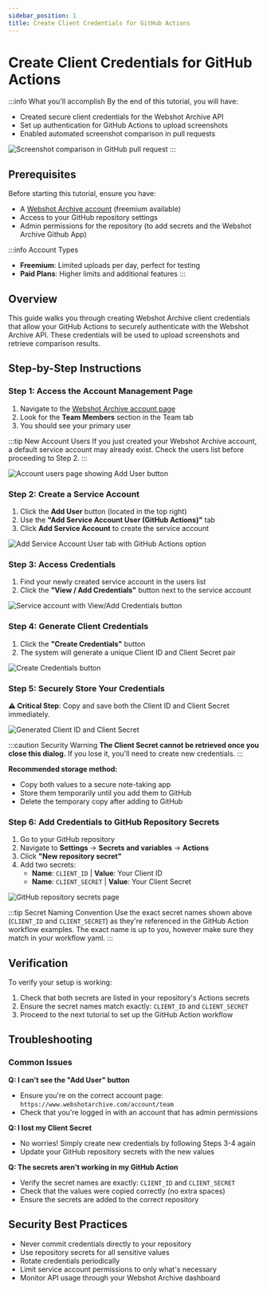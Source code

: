 ```yaml
---
sidebar_position: 1
title: Create Client Credentials for GitHub Actions
---
```



# Create Client Credentials for GitHub Actions

:::info What you'll accomplish
By the end of this tutorial, you will have:

- Created secure client credentials for the Webshot Archive API
- Set up authentication for GitHub Actions to upload screenshots
- Enabled automated screenshot comparison in pull requests

<Image
  src="/img/screenshots/github-comment.png"
  alt="Screenshot comparison in GitHub pull request"
/>
:::

## Prerequisites

Before starting this tutorial, ensure you have:

- A [Webshot Archive account](https://www.webshotarchive.com) (freemium available)
- Access to your GitHub repository settings
- Admin permissions for the repository (to add secrets and the Webshot Archive Github App)

:::info Account Types

- **Freemium**: Limited uploads per day, perfect for testing
- **Paid Plans**: Higher limits and additional features
  :::

## Overview

This guide walks you through creating Webshot Archive client credentials that allow your GitHub Actions to securely authenticate with the Webshot Archive API. These credentials will be used to upload screenshots and retrieve comparison results.

## Step-by-Step Instructions

### Step 1: Access the Account Management Page

1. Navigate to the [Webshot Archive account page](https://www.webshotarchive.com/account/team)
2. Look for the **Team Members** section in the Team tab
3. You should see your primary user

:::tip New Account Users
If you just created your Webshot Archive account, a default service account may already exist. Check the users list before proceeding to Step 2.
:::

<Image
  src="/img/screenshots/account-add-user-1.1.png"
  alt="Account users page showing Add User button"
/>

### Step 2: Create a Service Account

1. Click the **Add User** button (located in the top right)
2. Use the **"Add Service Account User (GitHub Actions)"** tab
3. Click **Add Service Account** to create the service account

<Image
  src="/img/screenshots/account-add-user-2.1.png"
  alt="Add Service Account User tab with GitHub Actions option"
/>

### Step 3: Access Credentials

1. Find your newly created service account in the users list
2. Click the **"View / Add Credentials"** button next to the service account

<Image
  src="/img/screenshots/account-add-user-3.1.png"
  alt="Service account with View/Add Credentials button"
/>

### Step 4: Generate Client Credentials

1. Click the **"Create Credentials"** button
2. The system will generate a unique Client ID and Client Secret pair

<Image
  src="/img/screenshots/account-add-user-4.1.png"
  alt="Create Credentials button"
/>

### Step 5: Securely Store Your Credentials

**⚠️ Critical Step**: Copy and save both the Client ID and Client Secret immediately.

<Image
  src="/img/screenshots/account-add-user-5.1.png"
  alt="Generated Client ID and Client Secret"
/>

:::caution Security Warning
**The Client Secret cannot be retrieved once you close this dialog.** If you lose it, you'll need to create new credentials.
:::

**Recommended storage method:**

- Copy both values to a secure note-taking app
- Store them temporarily until you add them to GitHub
- Delete the temporary copy after adding to GitHub

### Step 6: Add Credentials to GitHub Repository Secrets

1. Go to your GitHub repository
2. Navigate to **Settings** → **Secrets and variables** → **Actions**
3. Click **"New repository secret"**
4. Add two secrets:
   - **Name**: `CLIENT_ID` | **Value**: Your Client ID
   - **Name**: `CLIENT_SECRET` | **Value**: Your Client Secret

<Image
  src="/img/screenshots/account-add-user-6.png"
  alt="GitHub repository secrets page"
/>

:::tip Secret Naming Convention
Use the exact secret names shown above (`CLIENT_ID` and `CLIENT_SECRET`) as they're referenced in the GitHub Action workflow examples.
The exact name is up to you, however make sure they match in your workflow yaml.
:::

## Verification

To verify your setup is working:

1. Check that both secrets are listed in your repository's Actions secrets
2. Ensure the secret names match exactly: `CLIENT_ID` and `CLIENT_SECRET`
3. Proceed to the next tutorial to set up the GitHub Action workflow

## Troubleshooting

### Common Issues

**Q: I can't see the "Add User" button**

- Ensure you're on the correct account page: `https://www.webshotarchive.com/account/team`
- Check that you're logged in with an account that has admin permissions

**Q: I lost my Client Secret**

- No worries! Simply create new credentials by following Steps 3-4 again
- Update your GitHub repository secrets with the new values

**Q: The secrets aren't working in my GitHub Action**

- Verify the secret names are exactly: `CLIENT_ID` and `CLIENT_SECRET`
- Check that the values were copied correctly (no extra spaces)
- Ensure the secrets are added to the correct repository

## Security Best Practices

- Never commit credentials directly to your repository
- Use repository secrets for all sensitive values
- Rotate credentials periodically
- Limit service account permissions to only what's necessary
- Monitor API usage through your Webshot Archive dashboard

